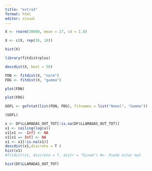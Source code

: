 ```yaml
---
title: "extra3"
format: html
editor: visual
---
```


```r
X <- rnorm(30000, mean = 27, sd = 1.8)
```

```r
X <- c(X, rep(36, 10))
```

```r
hist(X)
```

```r
library(fitdistrplus)
```

```r
descdist(X, boot = 50)
```

```r
FDN <- fitdist(X, "norm")
FDG <- fitdist(X, "gamma")
```

```r
plot(FDN)
```

```r
plot(FDG)
```

```r
GOFL <- gofstat(list(FDN, FDG), fitnames = list("Nomal", "Gamma"))
```

```r
(GOFL)
```

```r
x <- DF$LLAMADAS_OUT_TOT[!is.na(DF$LLAMADAS_OUT_TOT)]
x1 <- ceiling(log(x))
x1[x1 == -Inf] <- NA
x1[x1 == Inf] <- NA
x1 <- x1[!is.na(x1)]
descdist(x1,discrete = T )
hist(x1)
#fitdist(x1, discrete = T, distr = "binom") #<- Puede estar mal
```

```r
hist(DF$LLAMADAS_OUT_TOT)
```
